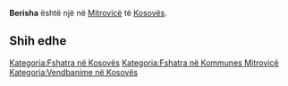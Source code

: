 {{Fshat në 
 | Emri                = Berisha
 | EmriAlt                = 
 | NAME_SHORT_FORM=      
 | NAME_GENERIC=      
 | NAME_SORT_NAME_RO=      BERISHA
 | FULL_NAME_RO = Berisha
 | FULL_NAME_ND_RO=Berisha
 | SORT_NAME_RG=BERISHA
 | FULL_NAME_RG=Berisha
 | FULL_NAME_ND_RG=Berisha
 | SRP_NAME_SHORT_FORM=      
 | SRP_NAME_GENERIC=      
 | SRP_NAME_SORT_NAME_RO=      
 | SRP_FULL_NAME_RO = 
 | SRP_FULL_NAME_ND_RO=
 | SRP_SORT_NAME_RG=
 | SRP_FULL_NAME_RG=
 | SRP_FULL_NAME_ND_RG=
 | Emri (Rasa dhanore) = 
 | Figura              = 
 | Shteti              = Kosovo
 | Komuna              = Mitrovicë
 | Kodi postar         = 
 | Sipërfaqja          = 

 | Popullsia           = 

 | Regj. i popullsisë  = 
 | Dend. e popullsisë  = 
 | Faqja zyrtare       = 
 <!--- Koordinatat ----> 
 | Gjerësia            = 42.533333
 | Gjatësia            = 20.85
 | Lartësia            = 
}}
'''Berisha''' është një [[]] në [[Mitrovicë]] të [[Kosovës]].

<!-- == Gjeografia == -->
<!-- == Historia == -->
<!-- == Demografia == -->
== Shih edhe ==
{{Komuna Mitrovicë}}
{{Kosovo-Administrata-Cung}}

[[Kategoria:Fshatra në Kosovës]]
[[Kategoria:Fshatra në Kommunes Mitrovicë]]
[[Kategoria:Vendbanime në Kosovës]]